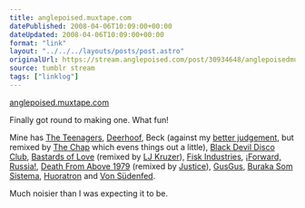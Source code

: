 ```yaml
---
title: anglepoised.muxtape.com
datePublished: 2008-04-06T10:09:00+00:00
dateUpdated: 2008-04-06T10:09:00+00:00
format: "link"
layout: "../../../layouts/posts/post.astro"
originalUrl: https://stream.anglepoised.com/post/30934648/anglepoisedmuxtapecom
source: tumblr stream
tags: ["linklog"]
---
```


[anglepoised.muxtape.com][1]

Finally got round to making one. What fun!

Mine has [The Teenagers](http://www.theteenagers.net/), [Deerhoof](http://deerhoof.killrockstars.com/), Beck (against my [better judgement](http://en.wikipedia.org/wiki/Beck#Personal_life), but remixed by [The Chap](http://thechap.org/) which evens things out a little), [Black Devil Disco Club](http://www.myspace.com/blackdevildiscoclub26), [Bastards of Love](http://bastardsoflove.com/) (remixed by [LJ Kruzer](http://www.ljkruzer.co.uk/)), [Fisk Industries](http://www.fisk-industries.co.uk/), [¡Forward, Russia!](http://www.forwardrussia.com/), [Death From Above 1979](http://www.myspace.com/deathfromabove1979) (remixed by [Justice](http://www.myspace.com/etjusticepourtous)), [GusGus](http://www.myspace.com/gusgus), [Buraka Som Sistema](http://www.myspace.com/burakasomsistema), [Huoratron](http://www.huoratron.com/) and [Von Südenfed](http://www.myspace.com/vonsudenfed).

Much noisier than I was expecting it to be.

[1]: http://anglepoised.muxtape.com/

